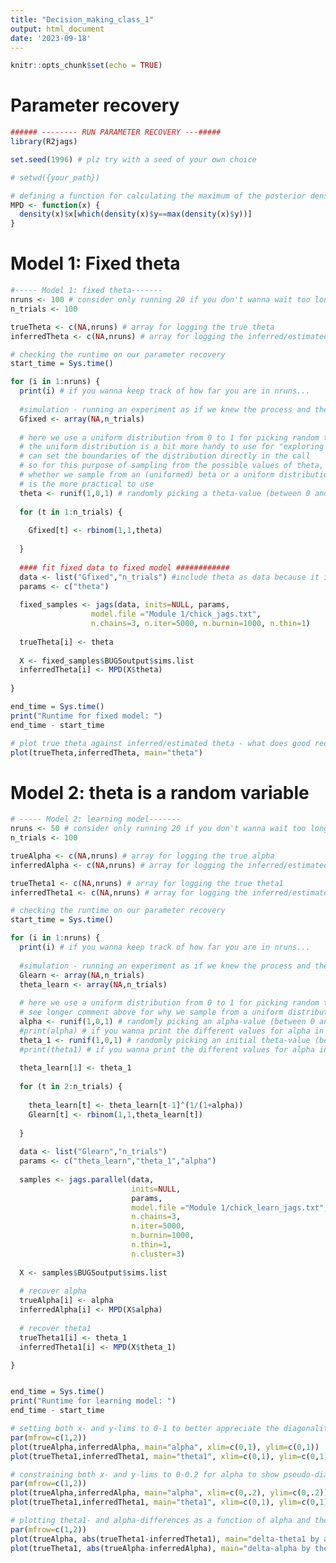 ```yaml
---
title: "Decision_making_class_1"
output: html_document
date: '2023-09-18'
---
```



```r
knitr::opts_chunk$set(echo = TRUE)
```
# Parameter recovery
```r
###### -------- RUN PARAMETER RECOVERY ---#####
library(R2jags)

set.seed(1996) # plz try with a seed of your own choice

# setwd({your_path})

# defining a function for calculating the maximum of the posterior density (not exactly the same as the mode)
MPD <- function(x) {
  density(x)$x[which(density(x)$y==max(density(x)$y))]
}
```


# Model 1: Fixed theta
```r
#----- Model 1: fixed theta-------
nruns <- 100 # consider only running 20 if you don't wanna wait too long to have a glance at the output
n_trials <- 100

trueTheta <- c(NA,nruns) # array for logging the true theta
inferredTheta <- c(NA,nruns) # array for logging the inferred/estimated theta

# checking the runtime on our parameter recovery
start_time = Sys.time()

for (i in 1:nruns) {
  print(i) # if you wanna keep track of how far you are in nruns...
  
  #simulation - running an experiment as if we knew the process and the parameter
  Gfixed <- array(NA,n_trials)
  
  # here we use a uniform distribution from 0 to 1 for picking random theta values - we could also have used rbeta
  # the uniform distribution is a bit more handy to use for "exploring the parameter space" cuz we 
  # can set the boundaries of the distribution directly in the call
  # so for this purpose of sampling from the possible values of theta, it's not super important 
  # whether we sample from an (uniformed) beta or a uniform distribution, we use whichever
  # is the more practical to use
  theta <- runif(1,0,1) # randomly picking a theta-value (between 0 and 1) for each iteration
  
  for (t in 1:n_trials) {
    
    Gfixed[t] <- rbinom(1,1,theta) 
    
  }
  
  #### fit fixed data to fixed model ############
  data <- list("Gfixed","n_trials") #include theta as data because it is a fixed param
  params <- c("theta")
  
  fixed_samples <- jags(data, inits=NULL, params,
                  model.file ="Module 1/chick_jags.txt",
                  n.chains=3, n.iter=5000, n.burnin=1000, n.thin=1)
  
  trueTheta[i] <- theta
  
  X <- fixed_samples$BUGSoutput$sims.list
  inferredTheta[i] <- MPD(X$theta)
  
}

end_time = Sys.time()
print("Runtime for fixed model: ")
end_time - start_time

# plot true theta against inferred/estimated theta - what does good recovery look like?
plot(trueTheta,inferredTheta, main="theta")
```

# Model 2: theta is a random variable
```r
# ----- Model 2: learning model-------
nruns <- 50 # consider only running 20 if you don't wanna wait too long to have a glance at the output
n_trials <- 100

trueAlpha <- c(NA,nruns) # array for logging the true alpha
inferredAlpha <- c(NA,nruns) # array for logging the inferred/estimated alpha

trueTheta1 <- c(NA,nruns) # array for logging the true theta1
inferredTheta1 <- c(NA,nruns) # array for logging the inferred/estimated theta1

# checking the runtime on our parameter recovery
start_time = Sys.time()

for (i in 1:nruns) {
  print(i) # if you wanna keep track of how far you are in nruns...
  
  #simulation - running an experiment as if we knew the process and the parameter
  Glearn <- array(NA,n_trials)
  theta_learn <- array(NA,n_trials)
  
  # here we use a uniform distribution from 0 to 1 for picking random theta values - we could also have used rbeta
  # see longer comment above for why we sample from a uniform distribution here
  alpha <- runif(1,0,1) # randomly picking an alpha-value (between 0 and 1) for each iteration
  #print(alpha) # if you wanna print the different values for alpha in the console
  theta_1 <- runif(1,0,1) # randomly picking an initial theta-value (between 0 and 1) for each iteration
  #print(theta1) # if you wanna print the different values for alpha in the console
  
  theta_learn[1] <- theta_1 
  
  for (t in 2:n_trials) {
    
    theta_learn[t] <- theta_learn[t-1]^(1/(1+alpha)) 
    Glearn[t] <- rbinom(1,1,theta_learn[t]) 
    
  }
  
  data <- list("Glearn","n_trials")
  params <- c("theta_learn","theta_1","alpha")
  
  samples <- jags.parallel(data, 
                           inits=NULL, 
                           params,
                           model.file ="Module 1/chick_learn_jags.txt",
                           n.chains=3, 
                           n.iter=5000, 
                           n.burnin=1000, 
                           n.thin=1,
                           n.cluster=3)
  
  X <- samples$BUGSoutput$sims.list
  
  # recover alpha
  trueAlpha[i] <- alpha
  inferredAlpha[i] <- MPD(X$alpha)
  
  # recover theta1
  trueTheta1[i] <- theta_1
  inferredTheta1[i] <- MPD(X$theta_1)

}


end_time = Sys.time()
print("Runtime for learning model: ")
end_time - start_time

# setting both x- and y-lims to 0-1 to better appreciate the diagonality
par(mfrow=c(1,2))
plot(trueAlpha,inferredAlpha, main="alpha", xlim=c(0,1), ylim=c(0,1))
plot(trueTheta1,inferredTheta1, main="theta1", xlim=c(0,1), ylim=c(0,1))

# constraining both x- and y-lims to 0-0.2 for alpha to show pseudo-diagonality
par(mfrow=c(1,2))
plot(trueAlpha,inferredAlpha, main="alpha", xlim=c(0,.2), ylim=c(0,.2))
plot(trueTheta1,inferredTheta1, main="theta1", xlim=c(0,1), ylim=c(0,1))

# plotting theta1- and alpha-differences as a function of alpha and theta1, respectively
par(mfrow=c(1,2))
plot(trueAlpha, abs(trueTheta1-inferredTheta1), main="delta-theta1 by alpha")
plot(trueTheta1, abs(trueAlpha-inferredAlpha), main="delta-alpha by theta1")
```